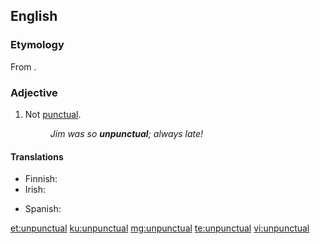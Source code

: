 ==English==

===Etymology===
From {{affix|en|un-|punctual}}.

===Adjective===
{{en-adj|-}}

# Not [[punctual]].
#: ''Jim was so '''unpunctual'''; always late!''

====Translations====
{{trans-top|not punctual}}
* Finnish: {{t|fi|epätäsmällinen}}
* Irish: {{t|ga|míphoncúil}}
{{trans-mid}}
* Spanish: {{t+|es|impuntual}}
{{trans-bottom}}

[[et:unpunctual]]
[[ku:unpunctual]]
[[mg:unpunctual]]
[[te:unpunctual]]
[[vi:unpunctual]]